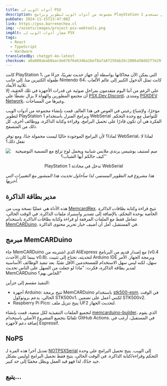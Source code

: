 ```yaml
---
title: أدوات الويب لـ PSX
description: مجموعة من أدوات الويب لتطوير وبرامج PlayStation 1 المنزلية التي تستخدم WebSerial للتفاعل مع وحدة التحكم.
pubDate: 2024-11-15T23:47:00Z
link: https://psx.barrenechea.cl
img: ~/assets/images/project-psx-webtools.png
imgAlt: شعار أدوات الويب لـ PSX
tags:
  - React
  - TypeScript
  - Hardware
translatedBy: chatgpt-4o-latest
checksum: a0a008abab0aacde676f6eb346a1bef8a7a87259ab26c2886a50dd277e29fb01
---
```



كانت PlayStation 1، التي يمكن الآن محاكاتها بواسطة أي جهاز حديث تقريبًا، جزءًا من طفولة الكثيرين منا. إلى جانب Nintendo 64، كانت تمثل الدخول الكبير إلى عالم الألعاب ثلاثية الأبعاد.  
على الرغم من أننا اليوم متقدمون بمراحل ضوئية عن قدرات الأجهزة في تلك الحقبة، إلا أن مجتمع المطورين والهواة لا يزال نشطًا على [PSX.Dev Discord](https://www.psx.dev)، ومنتدى [PSXDEV Network](https://www.psxdev.net)، وغيرها من المساحات.

مؤخرًا، ولإشباع رغبتي في الغوص في هذا العالم، قمت بإنشاء مجموعة من أدوات الويب لتطوير PlayStation 1 وبرامج المنزل باستخدام WebSerial للتواصل مع وحدة التحكم. الفكرة هي أن تكون قادرًا على تحميل البرامج، وقراءة وكتابة الذاكرة، ووظائف أخرى، كل ذلك من المتصفح.

لماذا؟ لأن البرامج الموجودة حاليًا ليست محمولة جدًا، ومع توفر WebSerial، لماذا لا نفعل ذلك؟

<div align="center">
  <Image
    src={FellowKids}
    alt="ميم لستيف بوشيمي يرتدي ملابس شبابية ويحمل لوح تزلج مع التسمية التوضيحية 'كيف حالكم أيها الشباب؟'"
    format="webp"
  />
  <p class="italic">PlayStation 1 تدخل في محادثة WebSerial</p>
</div>

_هذا مشروع قيد التطوير المستمر، لذا سأحاول تحديث هذا المنشور مع التغييرات التي أجريها._

## مدير بطاقة الذاكرة

هذه الأداة هي عمليًا نسخة ويب من [MemcardRex](https://github.com/ShendoXT/memcardrex). تتيح قراءة وكتابة _بطاقات الذاكرة_ الخاصة بوحدة التحكم، بالإضافة إلى تصدير واستيراد ملفات الذاكرة. في الوقت الحالي، تتعامل فقط مع الملفات المرفقة أو قراءة وكتابة _بطاقات الذاكرة_ باستخدام [MemCARDuino](https://github.com/ShendoXT/memcarduino). في المستقبل، آمل أن أضيف خيار تحرير محتوى الذاكرة.

## مبرمج MemCARDuino

جاء MemCARDuino الذي اشتريته من AliExpress مع إصدار قديم من البرنامج (v0.4 بينما كان الأحدث v0.8). لتحديثه، تحتاج إلى تثبيت Arduino IDE وبرمجة الجهاز. الأمر سهل، لكنه ليس سهل الاستخدام للمستخدمين الأقل تقنيًا. بعد تنفيذ الوظائف الأساسية لمدير بطاقة الذاكرة، فكرت: "ماذا لو جعلت من السهل على الناس تحديث MemCARDuino الخاص بهم؟"

التنفيذ مقسم إلى جزأين:

- أجهزة Arduino: تتيح برمجة MemCARDuino باستخدام [stk500-esm](https://github.com/barrenechea/stk500-esm). في الوقت الحالي، يدعم بروتوكول STK500v1، لكنني أعمل على تضمين STK500v2.
- Raspberry Pi Pico: يتيح تنزيل ملف UF2 لتحديث الجهاز.

لتجميع الملفات التنفيذية لكل منصة، قمت بإنشاء [memcarduino-builder](https://github.com/barrenechea/memcarduino-builder)، الذي يقوم تلقائيًا بتجميع المشروع الأصلي باستخدام GitHub Actions. في المستقبل، أرغب في إضافة دعم لأجهزة Espressif.

## NoPS

تعديل آخر! هذه المرة لـ [NOTPSXSerial](https://github.com/leafy-psx/NOTPSXSerial) إلى الويب. يتيح تحميل البرامج على وحدة التحكم وقراءة/كتابة الذاكرة. في الوقت الحالي، يتيح فقط تحميل البرامج (وليس بشكل جيد جدًا)، لذا فهو قيد العمل ويظل مخفيًا إلى حد كبير.

## يتبع...
